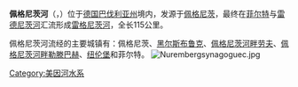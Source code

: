 {{noteTA
|G1=DE
}}

{{Infobox river
  | name              = 佩格尼茨河
  | image             = Nuernberg-fronfeste-und-kettensteg-v-O.jpg
  | image_caption     = [[纽伦堡|纽伦堡]]附近
  | source1_location  = [[弗兰肯|弗兰肯]] 
  | mouth_location    = [[雷格尼茨河|雷格尼茨河]]
  | mouth_coordinates = {{coord|49|29|11|N|10|59|12|E|region:DE|display=inline,title}}
| progression        = [[雷格尼茨河|雷格尼茨河]]→[[美茵河|美茵河]]→[[莱茵河|莱茵河]]
  | basin_countries   = [[德国|德国]]
  | length            = 79公里（加Fichtenohe共102公里）
  | source1_elevation = {{convert|425|m|ft|abbr=on}}
  | discharge1_avg    = 
  | basin_size        = 
}}
'''佩格尼茨河'''（{{lang-de|Pegnitz}}，{{IPA-de|ˈpeːɡnɪt͡s|lang|De-Pegnitz.ogg}}）位于[[德国|德国]][[巴伐利亚州|巴伐利亚州]]境内，发源于[[佩格尼茨|佩格尼茨]]，最终在[[菲尔特|菲尔特]]与[[雷德尼茨河|雷德尼茨河]]汇流形成[[雷格尼茨河|雷格尼茨河]]，全长115公里。

佩格尼茨河流经的主要城镇有：佩格尼茨、[[黑尔斯布鲁克|黑尔斯布鲁克]]、[[佩格尼茨河畔劳夫|佩格尼茨河畔劳夫]]、[[佩格尼茨河畔勒滕巴赫|佩格尼茨河畔勒滕巴赫]]、[[纽伦堡|纽伦堡]]和菲尔特。
[[File:Nurembergsynagoguec.jpg|left]]
{{Germany-geo-stub}}

[[Category:美因河水系|Category:美因河水系]]
